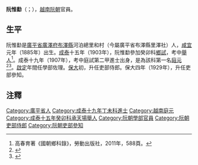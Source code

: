 '''阮惟勫'''（{{vie|v='''Nguyễn Duy Phiên'''|hn=阮惟勫}}；{{bd|1885年||？||catIdx=N阮}}），[[越南|越南]][[阮朝|阮朝]]官員。

==生平==
阮惟勫是[[廣平省|廣平省]][[廣澤府|廣澤府]][[布澤縣|布澤縣]]河泊總里和村（今屬廣平省布澤縣里澤社）人，[[咸宜|咸宜]]元年（1885年）出生。[[成泰|成泰]]十五年（1903年），阮惟勫參加癸卯科[[鄉試|鄉試]]，考中[[舉人|舉人]]<ref>高春育著《國朝鄉科錄》，勞動出版社，2011年，588頁。</ref>。成泰十九年（1907年），考中庭試第二甲進士出身，是為該科第一名[[庭元|庭元]]<ref>{{Cite web |url=http://lib.nomfoundation.org/collection/1/volume/543/page/10 |title=《國朝登科錄》 |accessdate=2016-07-29 |archive-date=2016-06-05 |archive-url=https://web.archive.org/web/20160605101223/http://lib.nomfoundation.org/collection/1/volume/543/page/10 |dead-url=no }}</ref><ref>{{Cite web |url=http://www.hannom.org.vn/detail.asp?param=1206&Catid=562 |title=成泰十九年進士題名碑 |accessdate=2018-05-17 |archive-date=2018-05-10 |archive-url=https://web.archive.org/web/20180510115613/http://www.hannom.org.vn/detail.asp?param=1206&Catid=562 |dead-url=no }}</ref>。[[啟定|啟定]]年間任學部佐理。[[保大_(阮朝)|保大]]初，升任吏部侍郎。保大四年（1929年），升任吏部參知。

==注釋==
{{reflist}}

{{成泰十九年丁未科庭试正副榜}}

[[Category:廣平省人|Category:廣平省人]]
[[Category:成泰十九年丁未科進士|Category:成泰十九年丁未科進士]]
[[Category:越南庭元|Category:越南庭元]]
[[Category:成泰十五年癸卯科承天場舉人|Category:成泰十五年癸卯科承天場舉人]]
[[Category:阮朝學部官員|Category:阮朝學部官員]]
[[Category:阮朝吏部侍郎|Category:阮朝吏部侍郎]]
[[Category:阮朝吏部參知|Category:阮朝吏部參知]]